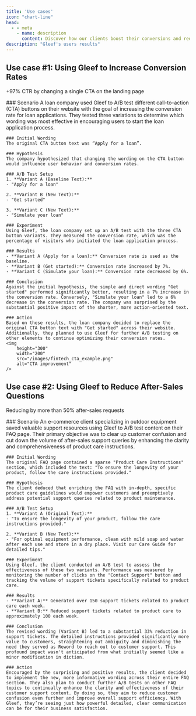 ```yaml
---
title: 'Use cases'
icon: "chart-line"
head:
  - - meta
    - name: description
      content: Discover how our clients boost their conversions and reduce their expenses, using Gleef, to A/B test wording. Learn about their success stories and the impact Gleef has had on their business.
description: "Gleef's users results"
---
```


## Use case #1: Using Gleef to Increase Conversion Rates
<Note>+97% CTR by changing a single CTA on the landing page</Note>

<Accordion title="Discover the case">
    ### Scenario
    A loan company used Gleef to A/B test different call-to-action (CTA) buttons on their website with the goal of increasing the conversion rate for loan applications. They tested three variations to determine which wording was most effective in encouraging users to start the loan application process.


    ### Initial Wording
    The original CTA button text was “Apply for a loan”.

    ### Hypothesis
    The company hypothesized that changing the wording on the CTA button would influence user behavior and conversion rates.

    ### A/B Test Setup
    1. **Variant A (Baseline Text):**
    - "Apply for a loan"

    2. **Variant B (New Text):**
    - "Get started"

    3. **Variant C (New Text):**
    - "Simulate your loan"

    ### Experiment
    Using Gleef, the loan company set up an A/B test with the three CTA button variants. They measured the conversion rate, which was the percentage of visitors who initiated the loan application process.

    ### Results
    - **Variant A (Apply for a loan):** Conversion rate is used as the baseline.
    - **Variant B (Get started):** Conversion rate increased by 7%.
    - **Variant C (Simulate your loan):** Conversion rate decreased by 6%.

    ### Conclusion
    Against the initial hypothesis, the simple and direct wording "Get started" performed significantly better, resulting in a 7% increase in the conversion rate. Conversely, "Simulate your loan" led to a 6% decrease in the conversion rate. The company was surprised by the substantial positive impact of the shorter, more action-oriented text.

    ### Action
    Based on these results, the loan company decided to replace the original CTA button text with "Get started" across their website. Additionally, they planned to use Gleef for further A/B testing on other elements to continue optimizing their conversion rates.
    <img 
        height="300" 
        width="200" 
        src="/images/fintech_cta_example.png" 
        alt="CTA improvement"
    />
</Accordion>

## Use case #2: Using Gleef to Reduce After-Sales Questions
<Note>Reducing by more than 50% after-sales requests</Note>

<Accordion title="Discover the case">
    ### Scenario
    An e-commerce client specializing in outdoor equipment saved valuable support resources using Gleef to A/B test content on their FAQ page. Their primary objective was to clear up customer confusion and cut down the volume of after-sales support queries by enhancing the clarity and comprehensiveness of product care instructions.

    ### Initial Wording
    The original FAQ page contained a sparse "Product Care Instructions" section, which included the text: "To ensure the longevity of your product, follow the care instructions provided." 

    ### Hypothesis
    The client deduced that enriching the FAQ with in-depth, specific product care guidelines would empower customers and preemptively address potential support queries related to product maintenance.

    ### A/B Test Setup
    1. **Variant A (Original Text):**
    - "To ensure the longevity of your product, follow the care instructions provided."

    2. **Variant B (New Text):**
    - "For optimal equipment performance, clean with mild soap and water after each use and store in a dry place. Visit our Care Guide for detailed tips."

    ### Experiment
    Using Gleef, the client conducted an A/B test to assess the effectiveness of these two variants. Performance was measured by monitoring the number of clicks on the "Contact Support" button and tracking the volume of support tickets specifically related to product care.

    ### Results
    - **Variant A:** Generated over 150 support tickets related to product care each week.
    - **Variant B:** Reduced support tickets related to product care to approximately 100 each week.

    ### Conclusion
    The revised wording (Variant B) led to a substantial 33% reduction in support tickets. The detailed instructions provided significantly more value to customers, straightening out ambiguity and diminishing the need they served as Reword to reach out to customer support. This profound impact wasn't anticipated from what initially seemed like a minor modification in diction.

    ### Action
    Encouraged by the surprising and positive results, the client decided to implement the new, more informative wording across their entire FAQ section. They also plan to conduct further A/B tests on other FAQ topics to continually enhance the clarity and effectiveness of their customer support content. By doing so, they aim to reduce customer confusion even further and improve overall support efficiency. With Gleef, they’re seeing just how powerful detailed, clear communication can be for their business satisfaction.
</Accordion>